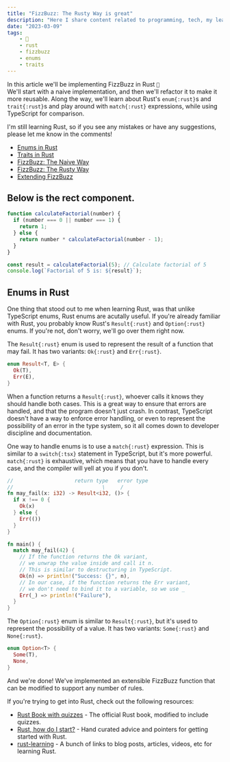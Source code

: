 ```yaml
---
title: "FizzBuzz: The Rusty Way is great"
description: "Here I share content related to programming, tech, my learning experience and general struggles as a developer. Feel free to contact me if you want to collaborate."
date: "2023-03-09"
tags:
    - 🦀
    - rust
    - fizzbuzz
    - enums
    - traits
---
```


In this article we'll be implementing FizzBuzz in Rust `🦀`  
We'll start with a naive implementation, and then we'll refactor it to make it more reusable. Along the way, we'll learn about Rust's `enum{:rust}`s and `trait{:rust}`s and play around with `match{:rust}` expressions, while using TypeScript for comparison.

I'm still learning Rust, so if you see any mistakes or have any suggestions, please let me know in the comments!

-   [Enums in Rust](#enums-in-rust)
-   [Traits in Rust](#traits-in-rust)
-   [FizzBuzz: The Naive Way](#fizzbuzz-the-naive-way)
-   [FizzBuzz: The Rusty Way](#fizzbuzz-the-rusty-way)
-   [Extending FizzBuzz](#extending-fizzbuzz)


## Below is the rect component.

```jsx
function calculateFactorial(number) {
  if (number === 0 || number === 1) {
    return 1;
  } else {
    return number * calculateFactorial(number - 1);
  }
}

const result = calculateFactorial(5); // Calculate factorial of 5
console.log(`Factorial of 5 is: ${result}`);
```

## Enums in Rust

One thing that stood out to me when learning Rust, was that unlike TypeScript enums, Rust enums are acutally useful.
If you're already familiar with Rust, you probably know Rust's `Result{:rust}` and `Option{:rust}` enums. If you're not, don't worry, we'll go over them right now.

The `Result{:rust}` enum is used to represent the result of a function that may fail. It has two variants: `Ok{:rust}` and `Err{:rust}`.

```rust
enum Result<T, E> {
  Ok(T),
  Err(E),
}
```

When a function returns a `Result{:rust}`, whoever calls it knows they should handle both cases. This is a great way to ensure that errors are handled, and that the program doesn't just crash. In contrast, TypeScript doesn't have a way to enforce error handling, or even to represent the possibility of an error in the type system, so it all comes down to developer discipline and documentation.

One way to handle enums is to use a `match{:rust}` expression. This is similar to a `switch{:tsx}` statement in TypeScript, but it's more powerful. `match{:rust}` is exhaustive, which means that you have to handle every case, and the compiler will yell at you if you don't.

```rust showLineNumbers /i32/2 /()/1
//                    return type   error type
//                             \     /
fn may_fail(x: i32) -> Result<i32, ()> {
  if x !== 0 {
    Ok(x)
  } else {
    Err(())
  }
}

fn main() {
  match may_fail(42) {
    // If the function returns the Ok variant,
    // we unwrap the value inside and call it n.
    // This is similar to destructuring in TypeScript.
    Ok(n) => println!("Success: {}", n),
    // In our case, if the function returns the Err variant,
    // we don't need to bind it to a variable, so we use _
    Err(_) => println!("Failure"),
  }
}
```

The `Option{:rust}` enum is similar to `Result{:rust}`, but it's used to represent the possibility of a value. It has two variants: `Some{:rust}` and `None{:rust}`.

```rust
enum Option<T> {
  Some(T),
  None,
}
```

And we're done! We've implemented an extensible FizzBuzz function that can be modified to support any number of rules.

If you're trying to get into Rust, check out the following resources:

-   [Rust Book with quizzes](https://rust-book.cs.brown.edu/) - The official Rust book, modified to include quizzes.
-   [Rust, how do I start?](https://github.com/jondot/rust-how-do-i-start) - Hand curated advice and pointers for getting started with Rust.
-   [rust-learning](https://github.com/ctjhoa/rust-learning) - A bunch of links to blog posts, articles, videos, etc for learning Rust.
